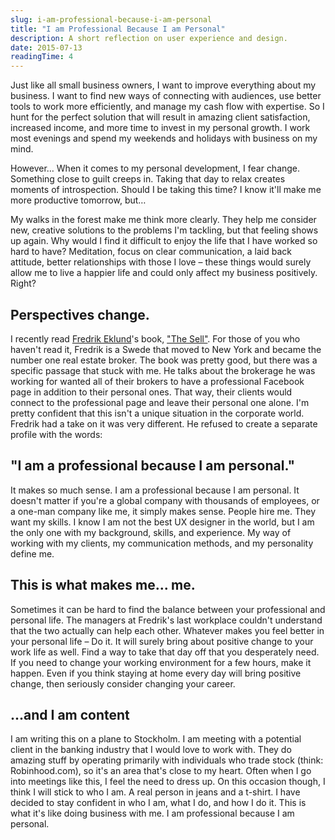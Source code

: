 ```yaml
---
slug: i-am-professional-because-i-am-personal
title: "I am Professional Because I am Personal"
description: A short reflection on user experience and design.
date: 2015-07-13
readingTime: 4
---
```


Just like all small business owners, I want to improve everything about my business. I want to find new ways of connecting with audiences, use better tools to work more efficiently, and manage my cash flow with expertise. So I hunt for the perfect solution that will result in amazing client satisfaction, increased income, and more time to invest in my personal growth. I work most evenings and spend my weekends and holidays with business on my mind.

However…
When it comes to my personal development, I fear change. Something close to guilt creeps in. Taking that day to relax creates moments of introspection. Should I be taking this time? I know it'll make me more productive tomorrow, but…

My walks in the forest make me think more clearly. They help me consider new, creative solutions to the problems I'm tackling, but that feeling shows up again. Why would I find it difficult to enjoy the life that I have worked so hard to have? Meditation, focus on clear communication, a laid back attitude, better relationships with those I love &#8211; these things would surely allow me to live a happier life and could only affect my business positively. Right?

## Perspectives change.

I recently read <a href="https://instagram.com/fredrikeklundny/" target="_blank">Fredrik Eklund</a>'s book, <a href="http://www.amazon.com/Sell-Secrets-Selling-Anything-Anyone/dp/1592409318/ref=sr_1_1?ie=UTF8&#038;qid=1436510268&#038;sr=8-1&#038;keywords=the+sell" target="_blank">"The Sell"</a>. For those of you who haven't read it, Fredrik is a Swede that moved to New York and became the number one real estate broker. The book was pretty good, but there was a specific passage that stuck with me. He talks about the brokerage he was working for wanted all of their brokers to have a professional Facebook page in addition to their personal ones. That way, their clients would connect to the professional page and leave their personal one alone. I'm pretty confident that this isn't a unique situation in the corporate world. Fredrik had a take on it was very different. He refused to create a separate profile with the words:

## "I am a professional because I am personal."

It makes so much sense. I am a professional because I am personal. It doesn't matter if you're a global company with thousands of employees, or a one-man company like me, it simply makes sense. People hire me. They want my skills. I know I am not the best UX designer in the world, but I am the only one with my background, skills, and experience. My way of working with my clients, my communication methods, and my personality define me.

## This is what makes me... me.

Sometimes it can be hard to find the balance between your professional and personal life. The managers at Fredrik's last workplace couldn't understand that the two actually can help each other. Whatever makes you feel better in your personal life &#8211; Do it. It will surely bring about positive change to your work life as well. Find a way to take that day off that you desperately need. If you need to change your working environment for a few hours, make it happen. Even if you think staying at home every day will bring positive change, then seriously consider changing your career.

## ...and I am content

I am writing this on a plane to Stockholm. I am meeting with a potential client in the banking industry that I would love to work with. They do amazing stuff by operating primarily with individuals who trade stock (think: Robinhood.com), so it's an area that's close to my heart. Often when I go into meetings like this, I feel the need to dress up. On this occasion though, I think I will stick to who I am. A real person in jeans and a t-shirt. I have decided to stay confident in who I am, what I do, and how I do it. This is what it's like doing business with me. I am professional because I am personal.